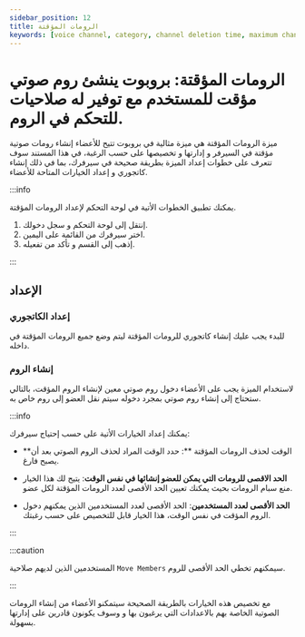 ```yaml
---
sidebar_position: 12
title: الرومات المؤقتة
keywords: [voice channel, category, channel deletion time, maximum channels per user, maximum users per channel] 
---
```


# الرومات المؤقتة: بروبوت ينشئ روم صوتي مؤقت للمستخدم مع توفير له صلاحيات للتحكم في الروم.

ميزة الرومات المؤقتة هي ميزة مثالية في بروبوت تتيح للأعضاء إنشاء رومات صوتية مؤقتة في السيرفر و إدارتها و تخصيصها على حسب الرغبة، في هذا المستند سوف تتعرف على خطوات إعداد الميزة بطريقة صحيحة في سيرفرك، بما في ذلك إنشاء كاتجوري و إعداد الخيارات المتاحة للأعضاء.

:::info

يمكنك تطبيق الخطوات الأتية في لوحة التحكم لإعداد الرومات المؤقتة.

1. إنتقل إلى لوحة التحكم و سجل دخولك. 
2. اختر سيرفرك من القائمة على اليمين.
3. إذهب إلى القسم و تأكد من تفعيله.
 
:::

## الإعداد

### إعداد الكاتجوري

للبدء يجب عليك إنشاء كاتجوري للرومات المؤقتة ليتم وضع جميع الرومات المؤقتة في داخله.

### إنشاء الروم

لاستخدام الميزة يجب على الأعضاء دخول روم صوتي معين لإنشاء الروم المؤقت، بالتالي ستحتاج إلى إنشاء روم صوتي بمجرد دخوله سيتم نقل العضو إلى روم خاص به.

:::info

يمكنك إعداد الخيارات الأتية على حسب إحتياج سيرفرك:

- **الوقت لحذف الرومات المؤقتة **: حدد الوقت المراد لحذف الروم الصوتي بعد أن يصبح فارغ.

- **الحد الاقصى للرومات التي يمكن للعضو إنشائها في نفس الوقت**: يتيح لك هذا الخيار منع سبام الرومات بحيث يمكنك تعيين الحد الأقصى لعدد الرومات المؤقتة لكل عضو.

- **الحد الأقصى لعدد المستخدمين**: الحد الأقصى لعدد المستخدمين الذين يمكنهم دخول الروم المؤقت في نفس الوقت، هذا الخيار قابل للتخصيص على حسب رغبتك.

:::

:::caution

المستخدمين الذين لديهم صلاحية `Move Members` سيمكنهم تخطي الحد الأقصى للروم.

:::

مع تخصيص هذه الخيارات بالطريقة الصحيحة سيتمكنو الأعضاء من إنشاء الرومات الصوتية الخاصة بهم بالاعدادات التي يرغبون بها و وسوف يكونون قادرين على إدارتها بسهولة.
